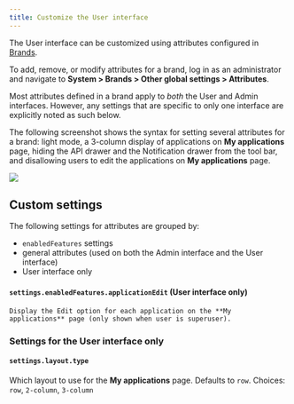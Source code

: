```yaml
---
title: Customize the User interface
---
```


The User interface can be customized using attributes configured in [Brands](../../../sys-mgmt/brands.md).

To add, remove, or modify attributes for a brand, log in as an administrator and navigate to **System > Brands > Other global settings > Attributes**.

Most attributes defined in a brand apply to _both_ the User and Admin interfaces. However, any settings that are specific to only one interface are explicitly noted as such below.

The following screenshot shows the syntax for setting several attributes for a brand: light mode, a 3-column display of applications on **My applications** page, hiding the API drawer and the Notification drawer from the tool bar, and disallowing users to edit the applications on **My applications** page.

![](./user-interface-attributes.png)

## Custom settings

The following settings for attributes are grouped by:

- `enabledFeatures` settings
- general attributes (used on both the Admin interface and the User interface)
- User interface only


<Enabledfeatureslist />

#### `settings.enabledFeatures.applicationEdit` (User interface only)

    Display the Edit option for each application on the **My applications** page (only shown when user is superuser).


<Generalattributes />

### Settings for the User interface only

#### `settings.layout.type`

Which layout to use for the **My applications** page. Defaults to `row`. Choices: `row`, `2-column`, `3-column`


<Global />

